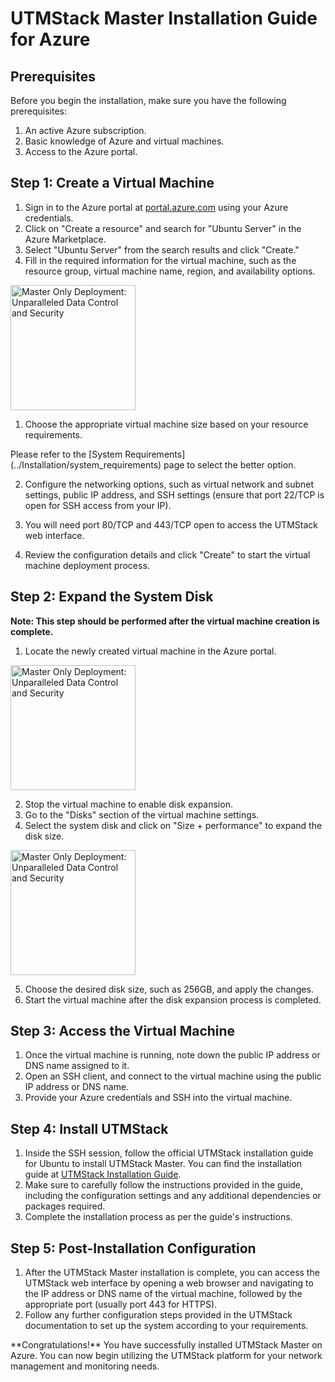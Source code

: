 # UTMStack Master Installation Guide for Azure


## Prerequisites
Before you begin the installation, make sure you have the following prerequisites:

1. An active Azure subscription.
2. Basic knowledge of Azure and virtual machines.
3. Access to the Azure portal.

## Step 1: Create a Virtual Machine

1. Sign in to the Azure portal at [portal.azure.com](https://portal.azure.com) using your Azure credentials.
2. Click on "Create a resource" and search for "Ubuntu Server" in the Azure Marketplace.
3. Select "Ubuntu Server" from the search results and click "Create."
4. Fill in the required information for the virtual machine, such as the resource group, virtual machine name, region, and availability options.

<img
  height="200"
  noZoom
  className="block rounded-xl"
  src="/assets/images/guide for azure/vmconf.png"
  alt="Master Only Deployment: Unparalleled Data Control and Security"
/>

1. Choose the appropriate virtual machine size based on your resource requirements. 

<Warning>
Please refer to the [System Requirements](../Installation/system_requirements) page to select the better option.
</Warning>

2. Configure the networking options, such as virtual network and subnet settings, public IP address, and SSH settings (ensure that port 22/TCP is open for SSH access from your IP).

3. You will need port 80/TCP and 443/TCP open to access the UTMStack web interface.

4. Review the configuration details and click "Create" to start the virtual machine deployment process.

## Step 2: Expand the System Disk

**Note: This step should be performed after the virtual machine creation is complete.**

1. Locate the newly created virtual machine in the Azure portal.

<img
  height="200"
  noZoom
  className="block rounded-xl"
  src="/assets/images/guide for azure/vmconf2.png"
  alt="Master Only Deployment: Unparalleled Data Control and Security"
/>

2. Stop the virtual machine to enable disk expansion.
3. Go to the "Disks" section of the virtual machine settings.
4. Select the system disk and click on "Size + performance" to expand the disk size.

<img
  height="200"
  noZoom
  className="block rounded-xl"
  src="/assets/images/guide for azure/vmconf3.png"
  alt="Master Only Deployment: Unparalleled Data Control and Security"
/>

5. Choose the desired disk size, such as 256GB, and apply the changes.
6. Start the virtual machine after the disk expansion process is completed.

## Step 3: Access the Virtual Machine

1. Once the virtual machine is running, note down the public IP address or DNS name assigned to it.
2. Open an SSH client, and connect to the virtual machine using the public IP address or DNS name.
3. Provide your Azure credentials and SSH into the virtual machine.

## Step 4: Install UTMStack

1. Inside the SSH session, follow the official UTMStack installation guide for Ubuntu to install UTMStack Master. You can find the installation guide at [UTMStack Installation Guide](../Installation/setup_guide).
2. Make sure to carefully follow the instructions provided in the guide, including the configuration settings and any additional dependencies or packages required.
3. Complete the installation process as per the guide's instructions.

## Step 5: Post-Installation Configuration

1. After the UTMStack Master installation is complete, you can access the UTMStack web interface by opening a web browser and navigating to the IP address or DNS name of the virtual machine, followed by the appropriate port (usually port 443 for HTTPS).
2. Follow any further configuration steps provided in the UTMStack documentation to set up the system according to your requirements.

<Tip>
**Congratulations!** You have successfully installed UTMStack Master on Azure. You can now begin utilizing the UTMStack platform for your network management and monitoring needs.    
</Tip>
